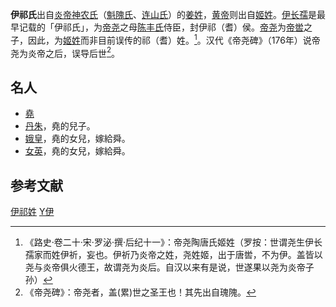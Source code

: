 {{姓氏
|复姓=是
|姓氏=伊祁
|拼音=Yīqí
|注音={{拼转注|Yī}}{{拼转注|qí}}
|中国大陆=
|台湾=
|香港=
|澳门=
|新加坡=
|马来西亚=
|新字体=
|旧字体=
|平假名=
|片假名=
|越南=
|谚文=
|文觀部式=
|馬-賴式=
|日语罗马字=
|反切=
|同音字=
|堂号=
|郡望=
|上古=
}}

'''伊祁氏'''出自[[炎帝|炎帝]][[神农氏|神农氏]]（[[魁隗氏|魁隗氏]]、[[连山氏|连山氏]]）的[[姜姓|姜姓]]，[[黄帝|黄帝]]则出自[[姬姓|姬姓]]。[[伊长孺|伊长孺]]是最早记载的「伊祁氏」，为[[帝尧|帝尧]]之母[[陈丰氏|陈丰氏]]侍臣，封伊祁（耆）侯。[[帝尧|帝尧]]为[[帝喾|帝喾]]之子，因此，为[[姬姓|姬姓]]而非目前误传的祁（耆）姓。<ref>《路史·卷二十·宋·罗泌·撰·后纪十一》：帝尧陶唐氏姬姓（罗按：世谓尧生伊长孺家而姓伊祈，妄也。伊祈乃炎帝之姓，尧姓姬，出于唐喾，不为伊。盖皆以尧与炎帝俱火德王，故谓尧为炎后。自汉以来有是说，世遂果以尧为炎帝子孙）</ref>。汉代《帝尧碑》（176年）说帝尧为炎帝之后，误导后世<ref>《帝尧碑》：帝尧者，盖(累)世之圣王也！其先出自瑰隗。</ref>。

==名人==
*[[堯|堯]]
*[[丹朱|丹朱]]，堯的兒子。
*[[娥皇|娥皇]]，堯的女兒，嫁給舜。
*[[女英|女英]]，堯的女兒，嫁給舜。

==参考文献==
{{reflist}}

{{姓氏小作品}}

[[Category:伊祁姓|]]
[[Category:中國上古姓氏|Y伊]]